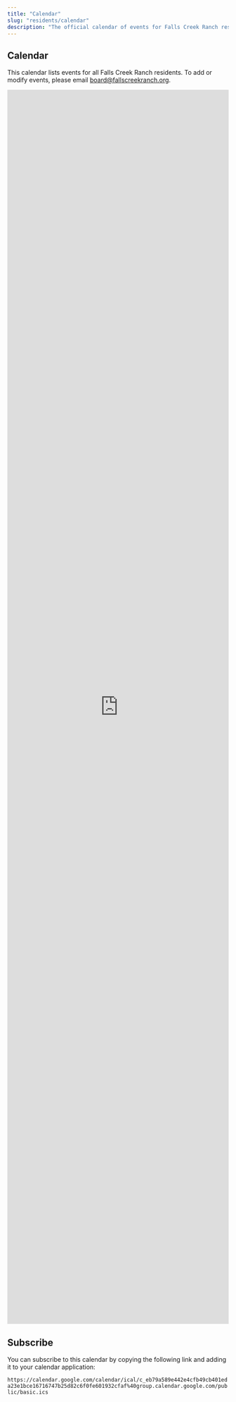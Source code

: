 ```yaml
---
title: "Calendar"
slug: "residents/calendar"
description: "The official calendar of events for Falls Creek Ranch residents."
---
```



## Calendar

This calendar lists events for all Falls Creek Ranch residents. To add or modify events, please email board@fallscreekranch.org.

<iframe src="https://calendar.google.com/calendar/embed?height=600&wkst=1&ctz=America%2FDenver&mode=AGENDA&showTz=0&showPrint=0&src=Y19lYjc5YTU4OWU0NDJlNGNmYjQ5Y2I0MDFlZGEyM2UxYmNlMTY3MTY3NDdiMjVkODJjNmYwZmU2MDE5MzJjZmFmQGdyb3VwLmNhbGVuZGFyLmdvb2dsZS5jb20&color=%23A79B8E" style="border: 0; width: 100%; height: 70vh;" frameborder="0" scrolling="no"></iframe>

## Subscribe

You can subscribe to this calendar by copying the following link and adding it to your calendar application:

`https://calendar.google.com/calendar/ical/c_eb79a589e442e4cfb49cb401eda23e1bce16716747b25d82c6f0fe601932cfaf%40group.calendar.google.com/public/basic.ics`

<FileHistory file="src/content/docs/residents/calendar.mdx" />